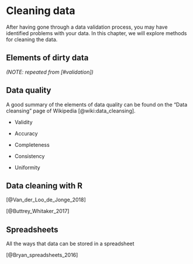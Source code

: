 # Cleaning data {#cleaning}

After having gone through a data validation process, you may have identified problems with your data. In this chapter, we will explore methods for cleaning the data.



## Elements of dirty data

_(NOTE: repeated from [#validation])_



## Data quality

A good summary of the elements of data quality can be found on the "Data cleansing" page of Wikipedia [@wiki:data_cleansing].

* Validity

* Accuracy

* Completeness

* Consistency

* Uniformity


## Data cleaning with R

[@Van_der_Loo_de_Jonge_2018]

[@Buttrey_Whitaker_2017]



## Spreadsheets

All the ways that data can be stored in a spreadsheet

[@Bryan_spreadsheets_2016]
